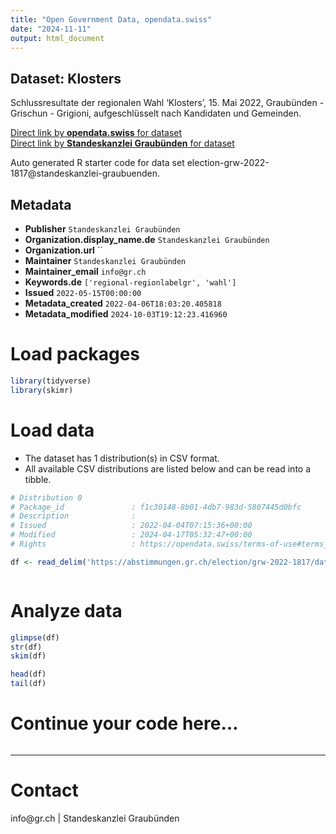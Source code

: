```yaml
---
title: "Open Government Data, opendata.swiss"
date: "2024-11-11"
output: html_document
---
```


## Dataset: Klosters

Schlussresultate der regionalen Wahl 'Klosters', 15. Mai 2022, Graubünden - Grischun - Grigioni, aufgeschlüsselt nach Kandidaten und Gemeinden.

[Direct link by **opendata.swiss** for dataset](https://opendata.swiss/de/dataset/klosters)<br>
[Direct link by **Standeskanzlei Graubünden** for dataset](https://abstimmungen.gr.ch/election/grw-2022-1817/data)

Auto generated R starter code for data set election-grw-2022-1817@standeskanzlei-graubuenden.

## Metadata

- **Publisher** `Standeskanzlei Graubünden`
- **Organization.display_name.de** `Standeskanzlei Graubünden`
- **Organization.url** ``
- **Maintainer** `Standeskanzlei Graubünden`
- **Maintainer_email** `info@gr.ch`
- **Keywords.de** `['regional-regionlabelgr', 'wahl']`
- **Issued** `2022-05-15T00:00:00`
- **Metadata_created** `2022-04-06T18:03:20.405818`
- **Metadata_modified** `2024-10-03T19:12:23.416960`


# Load packages

```r

library(tidyverse)
library(skimr)

```

# Load data

-   The dataset has 1 distribution(s) in CSV format.
-   All available CSV distributions are listed below and can be read into a tibble.

```r

# Distribution 0
# Package_id               : f1c30148-8b01-4db7-983d-5807445d0bfc
# Description              : 
# Issued                   : 2022-04-04T07:15:36+00:00
# Modified                 : 2024-04-17T05:32:47+00:00
# Rights                   : https://opendata.swiss/terms-of-use#terms_by

df <- read_delim('https://abstimmungen.gr.ch/election/grw-2022-1817/data-csv')



```

# Analyze data

```r

glimpse(df)
str(df)
skim(df)

head(df)
tail(df)

```

# Continue your code here...

```r

```

------------------------------------------------------------------------

# Contact

info@gr.ch | Standeskanzlei Graubünden
